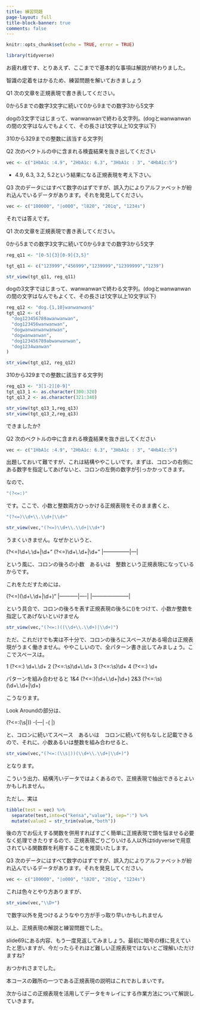 ```yaml
---
title: 練習問題
page-layout: full
title-block-banner: true
comments: false
---
```


```r
knitr::opts_chunk$set(echo = TRUE, error = TRUE)
```

```r
library(tidyverse)
```

お疲れ様です、とりあえず、ここまでで基本的な事項は解説が終わりました。

智識の定着をはかるため、練習問題を解いておきましょう

Q1 次の文章を正規表現で書き表してください。

0から5までの数字3文字に続いて0から9までの数字3から5文字

dogの3文字ではじまって、wanwanwanで終わる文字列。(dogとwanwanwanの間の文字はなんでもよくて、その長さは1文字以上10文字以下)

310から329までの整数に該当する文字列

Q2 次のベクトルの中に含まれる検査結果を抜き出してください

```r
vec <- c("1HbA1c :4.9", "2HbA1c: 6.3", "3HbA1c : 3", "4HbA1c:5")
```

 * 4.9, 6.3, 3.2, 5.2という結果になる正規表現を考え下さい。

Q3 次のデータにはすべて数字のはずですが、誤入力によりアルファベットが紛れ込んでいるデータがあります。それを発見してください。

```r
vec <- c("100000", "|o000", "l820", "201q", "1234s")
```

それでは答えです。

Q1 次の文章を正規表現で書き表してください。

0から5までの数字3文字に続いて0から9までの数字3から5文字

```r
reg_q11 <- "[0-5]{3}[0-9]{3,5}"

tgt_q11 <- c("123999","456999","1239999","12399999","1239")

str_view(tgt_q11, reg_q11)
```

dogの3文字ではじまって、wanwanwanで終わる文字列。(dogとwanwanwanの間の文字はなんでもよくて、その長さは1文字以上10文字以下)

```r
reg_q12 <- "dog.{1,10}wanwanwan$"
tgt_q12 <- c(
  "dog123456789awanwanwan",
  "dog123456wanwanwan",
  "dogwanwanwanwanwan",
  "dogwanwanwan",
  "dog123456789abwanwanwan",
  "dog1234wanwan"
)

str_view(tgt_q12, reg_q12)
```

310から329までの整数に該当する文字列

```r
reg_q13 <- "3[1-2][0-9]"
tgt_q13_1 <- as.character(300:320)
tgt_q13_2 <- as.character(321:340)

str_view(tgt_q13_1,reg_q13)
str_view(tgt_q13_2,reg_q13)
```

できましたか?

Q2 次のベクトルの中に含まれる検査結果を抜き出してください

```r
vec <- c("1HbA1c :4.9", "2HbA1c: 6.3", "3HbA1c : 3", "4HbA1c:5")
```

出題しておいて難ですが、これは結構ややこしいです。まずは、コロンの右側にある数字を指定してあげないと、コロンの左側の数字が引っかかってきます。

なので、

```r
"(?<=:)"
```

です。ここで、小数と整数両方ひっかける正規表現をそのまま書くと、

```r
"(?<=)\\d+\\.\\d+|\\d+"

str_view(vec,"(?<=)\\d+\\.\\d+|\\d+")
```

うまくいきません。なぜかというと、

(?<=)\\d+\\.\\d+|\\d+"
(?<=)\\d+\\.\\d+|\\d+"
|---------------|---|

という風に、コロンの後ろの小数　あるいは　整数という正規表現になっているからです。

これをただすためには、

(?<=)(\\d+\\.\\d+|\\d+)"
     |-----------|----|
|---------------------|
 
という具合で、コロンの後ろを表す正規表現の後ろに()をつけて、小数か整数を指定してあげないといけません

```r
str_view(vec,"(?<=:)((\\d+\\.\\d+)|\\d+)")
```

ただ、これだけでも実は不十分で、コロンの後ろにスペースがある場合は正規表現がうまく働きません。ややこしいので、全パターン書き出してみましょう。ここでスペースは\sで表現できるので\sを書いています。

1 (?<=:)   \\d+\\.\\d+
2 (?<=:\\s)\\d+\\.\\d+
3 (?<=:\\s)\\d+
4 (?<=:)   \\d+

パターンを組み合わせると
1&4 (?<=:)(\\d+\\.\\d+|\\d+)
2&3 (?<=:\\s)(\\d+\\.\\d+|\\d+)

こうなります。

Look Aroundの部分は、

(?<=:(\\s|))
    -(---|
    -(   |)

と、コロンに続いてスペース　あるいは　コロンに続いて何もなしと記載できるので、それに、小数あるいは整数を組み合わせると、

```r
str_view(vec,"(?<=:(\\s|))(\\d+\\.\\d+|\\d+)")
```

となります。

こういう出力、結構汚いデータではよくあるので、正規表現で抽出できるとよいかもしれません。

ただし、実は

```r
tibble(test = vec) %>% 
  separate(test,into=c("kensa","value"), sep=":") %>% 
  mutate(value2 = str_trim(value,"both"))
```

後の方でお伝えする関数を併用すればすごく簡単に正規表現で頭を悩ませる必要なく処理できたりするので、正規表現ごりごりいける人以外はtidyverseで用意されている関数群を利用することを推奨いたします。

Q3 次のデータにはすべて数字のはずですが、誤入力によりアルファベットが紛れ込んでいるデータがあります。それを発見してください。

```r
vec <- c("100000", "|o000", "l820", "201q", "1234s")
```

これは色々とやり方ありますが、

```r
str_view(vec,"\\D+")
```

で数字以外を見つけるようなやり方が手っ取り早いかもしれません

以上、正規表現の解説と練習問題でした。

slide69にある内容、もう一度見返してみましょう。最初に暗号の様に見えていたと思いますが、今だったらそれほど難しい正規表現ではないとご理解いただけますね?

おつかれさまでした。

本コースの難所の一つである正規表現の説明はこれでおしまいです。

次からはこの正規表現を活用してデータをキレイにする作業方法について解説していきます。

